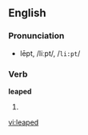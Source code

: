 ==English==

===Pronunciation===
*lēpt, /liːpt/, /<tt>li:pt</tt>/

===Verb===
'''leaped'''

# {{past of|[[leap]]}}

[[vi:leaped]]